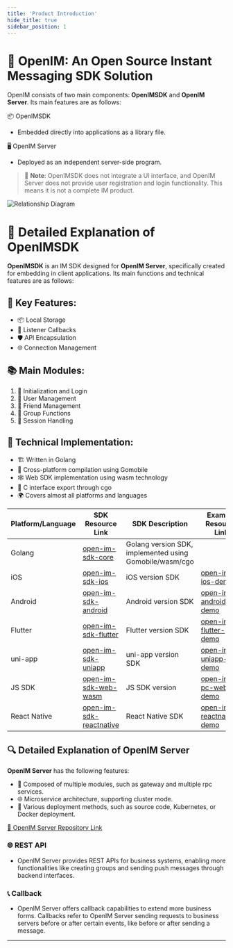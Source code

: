 ```yaml
---
title: 'Product Introduction'
hide_title: true
sidebar_position: 1
---
```


# 🚀 OpenIM: An Open Source Instant Messaging SDK Solution

OpenIM consists of two main components: **OpenIMSDK** and **OpenIM Server**. Its main features are as follows:

📦 OpenIMSDK
- Embedded directly into applications as a library file.

🖥️ OpenIM Server
- Deployed as an independent server-side program.

> 📢 **Note**: OpenIMSDK does not integrate a UI interface, and OpenIM Server does not provide user registration and login functionality. This means it is not a complete IM product.

![Relationship Diagram](./assets/relation.png)

# 📘 Detailed Explanation of OpenIMSDK

**OpenIMSDK** is an IM SDK designed for **OpenIM Server**, specifically created for embedding in client applications. Its main functions and technical features are as follows:

## 🌟 Key Features:
- 📦 Local Storage
- 🔔 Listener Callbacks
- 🛡️ API Encapsulation
- 🌐 Connection Management

## 📚 Main Modules:
1. 🚀 Initialization and Login
2. 👤 User Management
3. 👫 Friend Management
4. 🤖 Group Functions
5. 💬 Session Handling

## 🔧 Technical Implementation:
- 🏗️ Written in Golang
- 🌉 Cross-platform compilation using Gomobile
- 🕸️ Web SDK implementation using wasm technology
- 🌌 C interface export through cgo
- 🌍 Covers almost all platforms and languages

| Platform/Language | SDK Resource Link | SDK Description | Example Resource Link | Description |
| ----------------- | ----------------- | --------------- | --------------------- | ----------- |
| Golang | [open-im-sdk-core](https://github.com/openimsdk/open-im-sdk-core) | Golang version SDK, implemented using Gomobile/wasm/cgo | | |
| iOS | [open-im-sdk-ios](https://github.com/openimsdk/open-im-sdk-ios) | iOS version SDK | [open-im-ios-demo](https://github.com/openimsdk/open-im-ios-demo) | iOS example |
| Android | [open-im-sdk-android](https://github.com/openimsdk/open-im-sdk-android) | Android version SDK | [open-im-android-demo](https://github.com/openimsdk/open-im-android-demo) | Android example |
| Flutter | [open-im-sdk-flutter](https://github.com/openimsdk/open-im-sdk-flutter) | Flutter version SDK | [open-im-flutter-demo](https://github.com/openimsdk/open-im-flutter-demo) | Flutter example |
| uni-app | [open-im-sdk-uniapp](https://github.com/openimsdk/open-im-sdk-uniapp) | uni-app version SDK | [open-im-uniapp-demo](https://github.com/openimsdk/open-im-uniapp-demo) | uni-app example |
| JS SDK | [open-im-sdk-web-wasm](https://github.com/openimsdk/open-im-sdk-web-wasm) | JS SDK version | [open-im-pc-web-demo](https://github.com/openimsdk/open-im-pc-web-demo) | PC web example |
| React Native | [open-im-sdk-reactnative](https://github.com/openimsdk/open-im-sdk-reactnative) | React Native SDK | [open-im-reactnative-demo](https://github.com/openimsdk/openim-reactnative-demo) | React Native example |

## 🔍 Detailed Explanation of OpenIM Server

**OpenIM Server** has the following features:

- 🧩 Composed of multiple modules, such as gateway and multiple rpc services.
- 🌐 Microservice architecture, supporting cluster mode.
- 🚀 Various deployment methods, such as source code, Kubernetes, or Docker deployment.

[🔗 OpenIM Server Repository Link](https://github.com/openimsdk/open-im-server)

### 🌐 REST API

- OpenIM Server provides REST APIs for business systems, enabling more functionalities like creating groups and sending push messages through backend interfaces.

### 📞 Callback

- OpenIM Server offers callback capabilities to extend more business forms. Callbacks refer to OpenIM Server sending requests to business servers before or after certain events, like before or after sending a message.

---

